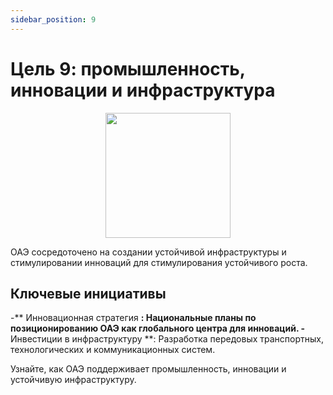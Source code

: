 ```yaml
---
sidebar_position: 9
---
```


# Цель 9: промышленность, инновации и инфраструктура

<p align="center"><img src="https://www.un.org/sustainabledevelopment/wp-content/uploads/2019/08/E-Goal-09-1024x1024.png" width="200" height="200"/></p>

ОАЭ сосредоточено на создании устойчивой инфраструктуры и стимулировании инноваций для стимулирования устойчивого роста.

## Ключевые инициативы

-** Инновационная стратегия **: Национальные планы по позиционированию ОАЭ как глобального центра для инноваций.
-** Инвестиции в инфраструктуру **: Разработка передовых транспортных, технологических и коммуникационных систем.

Узнайте, как ОАЭ поддерживает промышленность, инновации и устойчивую инфраструктуру.